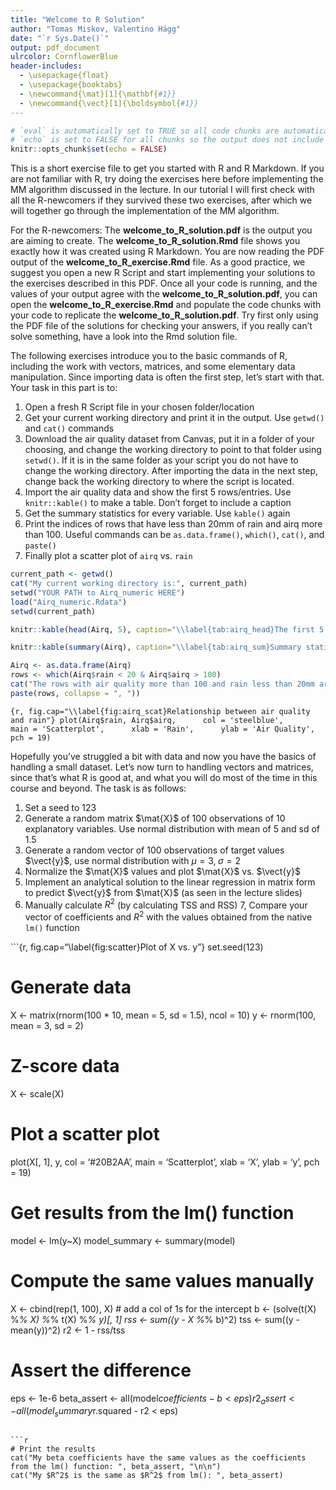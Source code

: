 ```yaml
---
title: "Welcome to R Solution"
author: "Tomas Miskov, Valentino Hägg"
date: "`r Sys.Date()`"
output: pdf_document
ulrcolor: CornflowerBlue
header-includes:
  - \usepackage{float}
  - \usepackage{booktabs}
  - \newcommand{\mat}[1]{\mathbf{#1}}
  - \newcommand{\vect}[1]{\boldsymbol{#1}}
---
```


```r
# `eval` is automatically set to TRUE so all code chunks are automatically evaluate
# `echo` is set to FALSE for all chunks so the output does not include the code explicitly
knitr::opts_chunk$set(echo = FALSE)
```

This is a short exercise file to get you started with R and R Markdown. If you are not familiar with R, try doing the exercises here before implementing the MM algorithm discussed in the lecture. In our tutorial I will first check with all the R-newcomers if they survived these two exercises, after which we will together go through the implementation of the MM algorithm.

For the R-newcomers: The **welcome_to_R_solution.pdf** is the output you are aiming to create. The **welcome_to_R_solution.Rmd** file shows you exactly how it was created using R Markdown. You are now reading the PDF output of the **welcome_to_R_exercise.Rmd** file. As a good practice, we suggest you open a new R Script and start implementing your solutions to the exercises described in this PDF. Once all your code is running, and the values of your output agree with the **welcome_to_R_solution.pdf**, you can open the **welcome_to_R_exercise.Rmd** and populate the code chunks with your code to replicate the **welcome_to_R_solution.pdf**. Try first only using the PDF file of the solutions for checking your answers, if you really can't solve something, have a look into the Rmd solution file.

\section{Data Manipulation}

The following exercises introduce you to the basic commands of R, including the work with vectors, matrices, and some elementary data manipulation. Since importing data is often the first step, let's start with that. Your task in this part is to:

1. Open a fresh R Script file in your chosen folder/location
2. Get your current working directory and print it in the output. Use `getwd()` and `cat()` commands
3. Download the air quality dataset from Canvas, put it in a folder of your choosing, and change the working directory to point to that folder using `setwd()`. If it is in the same folder as your script you do not have to change the working directory. After importing the data in the next step, change back the working directory to where the script is located.
4. Import the air quality data and show the first 5 rows/entries. Use `knitr::kable()` to make a table. Don't forget to include a caption
5. Get the summary statistics for every variable. Use `kable()` again
6. Print the indices of rows that have less than 20mm of rain and airq more than 100. Useful commands can be `as.data.frame()`, `which()`, `cat()`, and `paste()`
7. Finally plot a scatter plot of `airq` vs. `rain`


```r
current_path <- getwd()
cat("My current working directory is:", current_path)
setwd("YOUR PATH to Airq_numeric HERE")
load("Airq_numeric.Rdata")
setwd(current_path)
```

```r
knitr::kable(head(Airq, 5), caption="\\label{tab:airq_head}The first 5 entries of the Air Quality dataset")
```

```r
knitr::kable(summary(Airq), caption="\\label{tab:airq_sum}Summary statistics of the Air Quality dataset")
```

```r
Airq <- as.data.frame(Airq)
rows <- which(Airq$rain < 20 & Airq$airq > 100)
cat("The rows with air quality more than 100 and rain less than 20mm are:", 
paste(rows, collapse = ", "))
```

```{r, fig.cap="\\label{fig:airq_scat}Relationship between air quality and rain"}
plot(Airq$rain, Airq$airq,
     col = 'steelblue',
     main = 'Scatterplot',
     xlab = 'Rain',
     ylab = 'Air Quality',
     pch = 19)
```

\pagebreak
\section{Handling Matrices and Vectors}

Hopefully you've struggled a bit with data and now you have the basics of handling a small dataset. Let's now turn to handling vectors and matrices, since that's what R is good at, and what you will do most of the time in this course and beyond. The task is as follows:

1. Set a seed to 123
2. Generate a random matrix $\mat{X}$ of 100 observations of 10 explanatory variables. Use normal distribution with mean of 5 and sd of 1.5
3. Generate a random vector of 100 observations of target values $\vect{y}$, use normal distribution with $\mu = 3, \; \sigma = 2$
4. Normalize the $\mat{X}$ values and plot $\mat{X}$ vs. $\vect{y}$
5. Implement an analytical solution to the linear regression in matrix form to predict $\vect{y}$ from $\mat{X}$ (as seen in the lecture slides)
6. Manually calculate $R^2$ (by calculating TSS and RSS)
7, Compare your vector of coefficients and $R^2$ with the values obtained from the native `lm()` function

```{r, fig.cap="\\label{fig:scatter}Plot of X vs. y"}
set.seed(123)

# Generate data
X <- matrix(rnorm(100 * 10, mean = 5, sd = 1.5), ncol = 10)
y <- rnorm(100, mean = 3, sd = 2)

# Z-score data
X <- scale(X)

# Plot a scatter plot
plot(X[, 1], y,
     col = '#20B2AA',
     main = 'Scatterplot',
     xlab = 'X',
     ylab = 'y',
     pch = 19)

# Get results from the lm() function
model <- lm(y~X)
model_summary <- summary(model)

# Compute the same values manually
X <- cbind(rep(1, 100), X)         # add a col of 1s for the intercept
b <- (solve(t(X) %*% X) %*% t(X) %*% y)[, 1]
rss <- sum((y - X %*% b)^2)
tss <- sum((y - mean(y))^2)
r2 <- 1 - rss/tss

# Assert the difference
eps <- 1e-6
beta_assert <- all(model$coefficients - b < eps)
r2_assert <- all(model_summary$r.squared - r2 < eps)
```

```r
# Print the results
cat("My beta coefficients have the same values as the coefficients from the lm() function: ", beta_assert, "\n\n")
cat("My $R^2$ is the same as $R^2$ from lm(): ", beta_assert)
```



